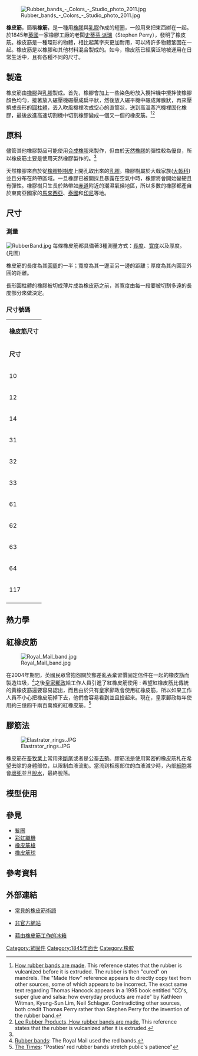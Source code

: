 {{noteTA
|T=zh-hans:橡皮筋;zh-sg:橡皮筋;zh-hk:橡筋;zh-tw:橡皮筋;
}}

[[File:Rubber_bands_-_Colors_-_Studio_photo_2011.jpg|thumb]]

'''橡皮筋'''，簡稱'''橡筋'''，是一種用[[橡膠|橡膠]]與[[乳膠|乳膠]]作成的短圈，一般用來把東西綁在一起。於1845年[[英國|英國]]一家橡膠工廠的老闆[[史蒂芬·派瑞|史蒂芬·派瑞]]（Stephen Perry），發明了橡皮筋。橡皮筋是一種環形的物體，相比起萬字夾更加耐用，可以將許多物體鞏固在一起。橡皮筋是以橡膠和其他材料混合製成的。如今，橡皮筋已經廣泛地被運用在日常生活中，且有各種不同的尺寸。

==製造==
橡皮筋由[[橡膠|橡膠]]與[[乳膠|乳膠]]製成。首先，橡膠會加上一些染色粉放入攪拌機中攪拌使橡膠顏色均勻，接著放入碾壓機碾壓成扁平狀，然後放入碾平機中碾成薄膜狀，再來壓擠成長形的[[圓柱體|圓柱體]]，丟入吹風機裡吹成空心的直筒狀，送到高溫蒸汽機裡固化橡膠，最後放進高速切割機中切割橡膠變成一個又一個的橡皮筋。<ref name="madehow">[http://www.madehow.com/Volume-1/Rubber-Band.html How rubber bands are made].
This reference states that the rubber is vulcanized before it is extruded. The rubber is then "cured" on mandrels.{{Failed verification|date=May 2010}}  The "Made How" reference appears to directly copy text from other sources, some of which appears to be incorrect. The exact same text regarding Thomas Hancock appears in a 1995 book entitled "CD's, super glue and salsa: how everyday products are made" by Kathleen Witman, Kyung-Sun Lim, Neil Schlager. Contradicting other sources, both credit Thomas Perry rather than Stephen Perry for the invention of the rubber band.</ref><ref>[http://www.lee-rubber.com/howmade.htm Lee Rubber Products, How rubber bands are made.] {{Wayback|url=http://www.lee-rubber.com/howmade.htm |date=20071215032328 }} This reference states that the rubber is vulcanized after it is extruded.</ref>

==原料==
儘管其他橡膠製品可能使用[[合成橡膠|合成橡膠]]來製作，但由於[[天然橡膠|天然橡膠]]的彈性較為優良，所以橡皮筋主要是使用天然橡膠製作的。<ref name="madehow" />

天然橡膠來自於從[[橡膠樹|橡膠樹]][[樹皮|樹皮]]上開孔取出來的[[乳膠|乳膠]]。橡膠樹屬於大戟家族([[大戟科|大戟科]])並且分布在熱帶區域。一旦橡膠已被開採且暴露在空氣中時，橡膠將會開始變硬且有彈性。橡膠樹只生長於熱帶如[[赤道|赤道]]附近的潮濕氣候地區，所以多數的橡膠都產自於東南亞國家的[[馬來西亞|馬來西亞]]、[[泰國|泰國]]和[[印尼|印尼]]等地。

==尺寸==
===測量===
[[File:RubberBand.jpg|thumb]]
每條橡皮筋都具備著3種測量方式：[[長度|長度]]、[[寬度|寬度]]以及厚度。(見圖)

橡皮筋的長度為其[[圓周|圓周]]的一半；寬度為其一邊至另一邊的距離；厚度為其內圓至外圓的距離。

長形圓柱體的橡膠被切成薄片成為橡皮筋之前，其寬度由每一段要被切割多遠的長度部分來做決定。

===尺寸號碼===
{| class="wikitable"
|colspan="4"|'''橡皮筋尺寸'''
|-
| '''尺寸'''
| '''長度''' (英寸)
| '''寬度''' (英寸)
| '''厚度''' (英寸)
|-
| 10
| 1.25
| 1/16
| 1/32
|-
| 12
| 1.75
| 1/16
| 1/32
|-
| 14
| 2
| 1/16
| 1/32
|-
| 31
| 2.5
| 1/8
| 1/32
|-
| 32
| 3
| 1/8
| 1/32
|-
| 33
| 3.5
| 1/8
| 1/32
|-
| 61
| 2
| 1/4
| 1/32
|-
| 62
| 2.5
| 1/4
| 1/32
|-
| 63
| 3
| 1/4
| 1/32
|-
| 64
| 3.5
| 1/4
| 1/32
|-
| 117
| 7
| 1/16
| 1/32
|-
|}

==熱力學==

==紅橡皮筋==
{{main|皇家郵政的橡皮筋}}
[[File:Royal_Mail_band.jpg|thumb]]

在2004年期間，英國民眾曾抱怨關於郵差亂丟棄習慣固定信件在一起的橡皮筋而製造垃圾，<ref>[http://www.fun01.net/post272703 Rubber bands]: The Royal Mail used the red bands.</ref>之後[[皇家郵政|皇家郵政]]給工作人員引進了紅橡皮筋使用 : 希望紅橡皮筋比傳統的黃橡皮筋還要容易認出，而且由於只有皇家郵政會使用紅橡皮筋，所以如果工作人員不小心把橡皮筋掉下去，他們會容易看到並且撿起來。現在，皇家郵政每年使用約三億四千兩百萬條的紅橡皮筋。<ref>[http://www.timesonline.co.uk/tol/news/uk/article716493.ece The Times]: "Posties' red rubber bands stretch public's patience"</ref>

==膠筋法==
{{main|膠筋法}}
[[File:Elastrator_rings.JPG|thumb]]

橡皮筋在[[畜牧業|畜牧業]]上常用來[[斷尾|斷尾]]或者是公畜[[去勢|去勢]]。膠筋法是使用緊密的橡皮筋札在希望去除的身體部位，以限制血液流動。當流到相應部位的血液減少時，內部[[細胞|細胞]]將會[[壞死|壞死]]並且[[脫水|脫水]]，最終脫落。

==模型使用==

== 參見 ==
* [[髮圈|髮圈]]
* [[彩虹織機|彩虹織機]]
* [[橡皮筋槍|橡皮筋槍]]
* [[橡皮筋球|橡皮筋球]]

==參考資料==
{{Reflist|30em}}

== 外部連結 ==
{{Commons category|Rubber bands}}
* {{en}}[http://www.rubberband.com/about-us/common-rubber-band-terminology 常見的橡皮筋術語]
* {{en}}[https://web.archive.org/web/20100323040623/http://www.the-rubber-band.com/ 非官方網站]
* {{en}}[http://benkrasnow.blogspot.de/2016/08/a-refrigerator-that-works-by-stretching.html 藉由橡皮筋工作的冰箱]

[[Category:紧固件|Category:紧固件]]
[[Category:1845年面世|Category:1845年面世]]
[[Category:橡胶|Category:橡胶]]
